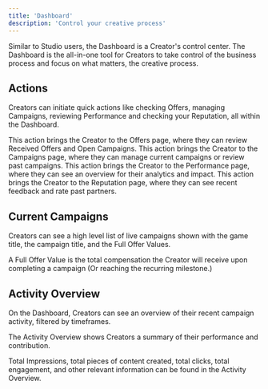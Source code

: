 ```yaml
---
title: 'Dashboard'
description: 'Control your creative process'
---
```


Similar to Studio users, the Dashboard is a Creator's control center. The Dashboard is the all-in-one tool for Creators to take control of the business process and focus on what matters, the creative process.

## Actions
Creators can initiate quick actions like checking Offers, managing Campaigns, reviewing Performance and checking your Reputation, all within the Dashboard.

<AccordionGroup>
  <Accordion title="Check Offers">
  This action brings the Creator to the Offers page, where they can review Received Offers and Open Campaigns.
  </Accordion>
  <Accordion title="Manage Campaigns">
  This action brings the Creator to the Campaigns page, where they can manage current campaigns or review past campaigns.
  </Accordion>
  <Accordion title="Review Performance">
  This action brings the Creator to the Performance page, where they can see an overview for their analytics and impact.
  </Accordion>
  <Accordion title="My Reputation">
  This action brings the Creator to the Reputation page, where they can see recent feedback and rate past partners.
  </Accordion>
</AccordionGroup>

## Current Campaigns
Creators can see a high level list of live campaigns shown with the game title, the campaign title, and the Full Offer Values.

A Full Offer Value is the total compensation the Creator will receive upon completing a campaign (Or reaching the recurring milestone.)

## Activity Overview
On the Dashboard, Creators can see an overview of their recent campaign activity, filtered by timeframes. 

The Activity Overview shows Creators a summary of their performance and contribution. 

Total Impressions, total pieces of content created, total clicks, total engagement, and other relevant information can be found in the Activity Overview.